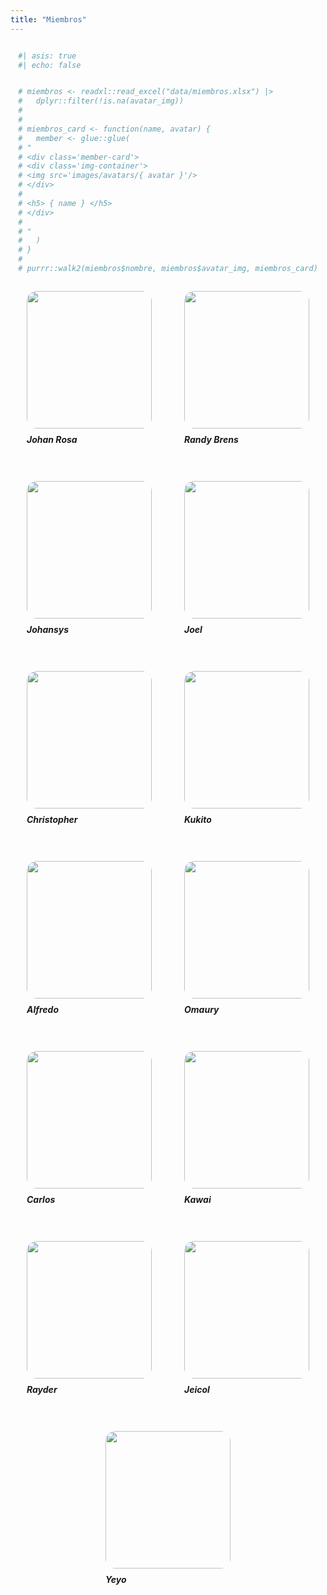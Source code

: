 ```yaml
---
title: "Miembros"
---
```


<div class="members">

```r
#| asis: true
#| echo: false


# miembros <- readxl::read_excel("data/miembros.xlsx") |>
#   dplyr::filter(!is.na(avatar_img))
# 
# 
# miembros_card <- function(name, avatar) {
#   member <- glue::glue(
# "
# <div class='member-card'>
# <div class='img-container'>
# <img src='images/avatars/{ avatar }'/>
# </div>
# 
# <h5> { name } </h5>
# </div>
# 
# "
#   )
# }
# 
# purrr::walk2(miembros$nombre, miembros$avatar_img, miembros_card)

```

</div>

<style>
h1{
  display: none;
}

.members {
  max-width: 700px;
  display: flex;
  flex-wrap: wrap;
  justify-content: space-around;
}

.member-card {
  max-width: 200px;
  margin-bottom: 10px;
}

.img-container {margin: 0;}

h5 {position: relative; bottom: 10px;}

img{
  width: 100%;
  border-radius: 1rem;
  width: 200px;
  height: 220px;
  object-fit: cover;
}
</style>


<div class = "members">

<div class='member-card'>
<div class='img-container'>
<img src='images/avatars/johan.jpg'/>
</div>

<h5> Johan Rosa </h5>
</div>

<div class='member-card'>
<div class='img-container'>
<img src='images/avatars/randy.jpeg'/>
</div>

<h5> Randy Brens </h5>
</div>

<div class='member-card'>
<div class='img-container'>
<img src='images/avatars/punto.jpg'/>
</div>

<h5> Johansys </h5>
</div>

<div class='member-card'>
<div class='img-container'>
<img src='images/avatars/joel.jpeg'/>
</div>

<h5> Joel </h5>
</div>

<div class='member-card'>
<div class='img-container'>
<img src='images/avatars/cristopher.jpg'/>
</div>

<h5> Christopher </h5>
</div>

<div class='member-card'>
<div class='img-container'>
<img src='images/avatars/kukito.jpg'/>
</div>

<h5> Kukito </h5>
</div>

<div class='member-card'>
<div class='img-container'>
<img src='images/avatars/alfredo.jpeg'/>
</div>

<h5> Alfredo </h5>
</div>

<div class='member-card'>
<div class='img-container'>
<img src='images/avatars/omauri.jpg'/>
</div>

<h5> Omaury </h5>
</div>

<div class='member-card'>
<div class='img-container'>
<img src='images/avatars/carlos.jpg'/>
</div>

<h5> Carlos </h5>
</div>

<div class='member-card'>
<div class='img-container'>
<img src='images/avatars/kawai.jpg'/>
</div>

<h5> Kawai </h5>
</div>

<div class='member-card'>
<div class='img-container'>
<img src='images/avatars/rayder.jpg'/>
</div>

<h5> Rayder </h5>
</div>

<div class='member-card'>
<div class='img-container'>
<img src='images/avatars/jeicol.jpg'/>
</div>

<h5> Jeicol </h5>
</div>

<div class='member-card'>
<div class='img-container'>
<img src='images/avatars/yeyo.jpg'/>
</div>

<h5> Yeyo </h5>
</div>


</div>